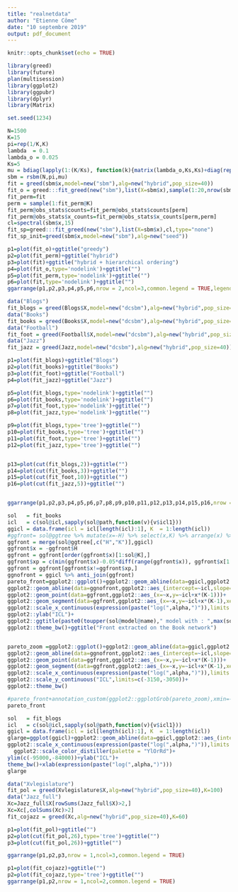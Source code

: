 ```yaml
---
title: "realnetdata"
author: "Etienne Côme"
date: "10 septembre 2019"
output: pdf_document
---
```


```r
knitr::opts_chunk$set(echo = TRUE)
```



```r
library(greed)
library(future)
plan(multisession)
library(ggplot2)
library(ggpubr)
library(dplyr)
library(Matrix)

set.seed(1234)
```


```r
N=1500
K=15
pi=rep(1/K,K)
lambda  = 0.1
lambda_o = 0.025
Ks=5
mu = bdiag(lapply(1:(K/Ks), function(k){matrix(lambda_o,Ks,Ks)+diag(rep(lambda,Ks))}))+0.001
sbm = rsbm(N,pi,mu)
fit = greed(sbm$x,model=new("sbm"),alg=new("hybrid",pop_size=40))
fit_o = greed:::fit_greed(new("sbm"),list(X=sbm$x),sample(1:20,nrow(sbm$x),replace = TRUE))
fit_perm=fit
perm = sample(1:fit_perm@K)
fit_perm@obs_stats$counts=fit_perm@obs_stats$counts[perm]
fit_perm@obs_stats$x_counts=fit_perm@obs_stats$x_counts[perm,perm]
cl=spectral(sbm$x,15)
fit_sp=greed:::fit_greed(new("sbm"),list(X=sbm$x),cl,type="none")
fit_sp_init=greed(sbm$x,model=new("sbm"),alg=new("seed"))
```



```r
p1=plot(fit_o)+ggtitle("greedy")
p2=plot(fit_perm)+ggtitle("hybrid")
p3=plot(fit)+ggtitle("hybrid + hierarchical ordering")
p4=plot(fit_o,type='nodelink')+ggtitle("")
p5=plot(fit_perm,type='nodelink')+ggtitle("")
p6=plot(fit,type='nodelink')+ggtitle("")
ggarrange(p1,p2,p3,p4,p5,p6,nrow = 2,ncol=3,common.legend = TRUE,legend="left")
```


```r
data("Blogs")
fit_blogs = greed(Blogs$X,model=new("dcsbm"),alg=new("hybrid",pop_size=40))
data("Books")
fit_books = greed(Books$X,model=new("dcsbm"),alg=new("hybrid",pop_size=40))
data("Football")
fit_foot = greed(Football$X,model=new("dcsbm"),alg=new("hybrid",pop_size=40))
data("Jazz")
fit_jazz = greed(Jazz,model=new("dcsbm"),alg=new("hybrid",pop_size=40))
```


```r

p1=plot(fit_blogs)+ggtitle("Blogs")
p2=plot(fit_books)+ggtitle("Books")
p3=plot(fit_foot)+ggtitle("Football")
p4=plot(fit_jazz)+ggtitle("Jazz")

p5=plot(fit_blogs,type='nodelink')+ggtitle("")
p6=plot(fit_books,type='nodelink')+ggtitle("")
p7=plot(fit_foot,type='nodelink')+ggtitle("")
p8=plot(fit_jazz,type='nodelink')+ggtitle("")

p9=plot(fit_blogs,type='tree')+ggtitle("")
p10=plot(fit_books,type='tree')+ggtitle("")
p11=plot(fit_foot,type='tree')+ggtitle("")
p12=plot(fit_jazz,type='tree')+ggtitle("")


p13=plot(cut(fit_blogs,2))+ggtitle("")
p14=plot(cut(fit_books,3))+ggtitle("")
p15=plot(cut(fit_foot,10))+ggtitle("")
p16=plot(cut(fit_jazz,5))+ggtitle("")


ggarrange(p1,p2,p3,p4,p5,p6,p7,p8,p9,p10,p11,p12,p13,p14,p15,p16,nrow = 4,ncol=4,common.legend = TRUE)

```


```r
sol   = fit_books
icl   = c(sol@icl,sapply(sol@path,function(v){v$icl1}))
ggicl = data.frame(icl = icl[length(icl):1], K  = 1:length(icl))
#ggfront= sol@ggtree %>% mutate(x=-H) %>% select(x,K) %>% arrange(x) %>% head(sol@K) %>% left_join(ggicl) %>% mutate(xp=lag(x))
ggfront = merge(sol@ggtree[,c("H","K")],ggicl)
ggfront$x = -ggfront$H
ggfront = ggfront[order(ggfront$x)[1:sol@K],]
ggfront$xp = c(min(ggfront$x)-0.05*diff(range(ggfront$x)), ggfront$x[1:(nrow(ggfront)-1)])
ggfront = ggfront[ggfront$x!=ggfront$xp,]
ggnofront = ggicl %>% anti_join(ggfront)
pareto_front=ggplot2::ggplot()+ggplot2::geom_abline(data=ggicl,ggplot2::aes_(intercept=~icl,slope=~K-1),alpha=0.2)+
ggplot2::geom_abline(data=ggnofront,ggplot2::aes_(intercept=~icl,slope=~K-1),alpha=1,color='red',linetype="dashed")+
ggplot2::geom_point(data=ggfront,ggplot2::aes_(x=~x,y=~icl+x*(K-1)))+
ggplot2::geom_segment(data=ggfront,ggplot2::aes_(x=~x,y=~icl+x*(K-1),xend=~xp,yend=~icl+xp*(K-1)))+
ggplot2::scale_x_continuous(expression(paste("log(",alpha,")")),limits = c(min(ggfront$xp),0))+
ggplot2::ylab("ICL")+
ggplot2::ggtitle(paste0(toupper(sol@model@name)," model with : ",max(sol@cl)," clusters."))+
ggplot2::theme_bw()+ggtitle("Front extracted on the Book network")


pareto_zoom =ggplot2::ggplot()+ggplot2::geom_abline(data=ggicl,ggplot2::aes_(intercept=~icl,slope=~K-1),alpha=0.2)+
ggplot2::geom_abline(data=ggnofront,ggplot2::aes_(intercept=~icl,slope=~K-1),alpha=1,color='red',linetype="dashed")+
ggplot2::geom_point(data=ggfront,ggplot2::aes_(x=~x,y=~icl+x*(K-1)))+
ggplot2::geom_segment(data=ggfront,ggplot2::aes_(x=~x,y=~icl+x*(K-1),xend=~xp,yend=~icl+xp*(K-1)))+
ggplot2::scale_x_continuous(expression(paste("log(",alpha,")")),limits = c(-50,0))+
ggplot2::scale_y_continuous("ICL",limits=c(-3150,-3050))+
ggplot2::theme_bw()

#pareto_front+annotation_custom(ggplot2::ggplotGrob(pareto_zoom),xmin=-375,xmax=-150,ymin=-3300,ymax=-3100)
pareto_front

```

```r
sol   = fit_blogs
icl   = c(sol@icl,sapply(sol@path,function(v){v$icl1}))
ggicl = data.frame(icl = icl[length(icl):1], K  = 1:length(icl))
glarge=ggplot(ggicl)+ggplot2::geom_abline(data=ggicl,ggplot2::aes_(intercept=~icl,slope=~K-1,color=~K),alpha=1)+
ggplot2::scale_x_continuous(expression(paste("log(",alpha,")")),limits = c(-2500,0))+
  ggplot2::scale_color_distiller(palette = "YlOrRd")+
ylim(c(-95000,-84000))+ylab("ICL")+
theme_bw()+xlab(expression(paste("log(",alpha,")")))
glarge
```


```r
data("Xvlegislature")
fit_pol = greed(Xvlegislature$X,alg=new("hybrid",pop_size=40),K=100)
data("Jazz_full")
Xc=Jazz_full$X[rowSums(Jazz_full$X)>2,]
Xc=Xc[,colSums(Xc)>2]
fit_cojazz = greed(Xc,alg=new("hybrid",pop_size=40),K=60)
```

```r

p1=plot(fit_pol)+ggtitle("")
p2=plot(cut(fit_pol,26),type='tree')+ggtitle("")
p3=plot(cut(fit_pol,26))+ggtitle("")

ggarrange(p1,p2,p3,nrow = 1,ncol=3,common.legend = TRUE)

```

```r

p1=plot(fit_cojazz)+ggtitle("")
p2=plot(fit_cojazz,type='tree')+ggtitle("")
ggarrange(p1,p2,nrow = 1,ncol=2,common.legend = TRUE)

```

